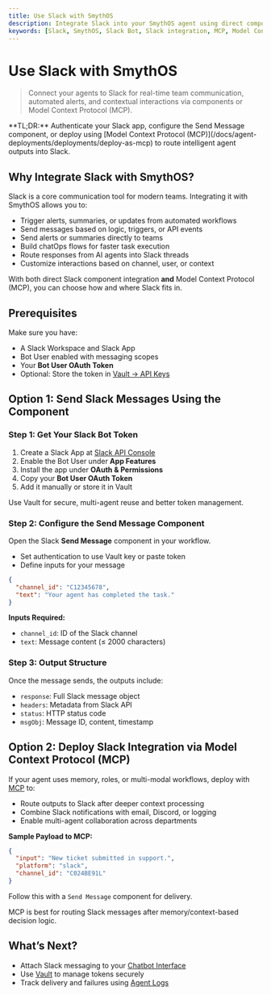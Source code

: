 ```yaml
---
title: Use Slack with SmythOS
description: Integrate Slack into your SmythOS agent using direct components or deploy via MCP for real-time team collaboration and notifications.
keywords: [Slack, SmythOS, Slack Bot, Slack integration, MCP, Model Context Protocol, team chat, automation, notifications, OAuth, Send Message, Slack API]
---
```


# Use Slack with SmythOS

> Connect your agents to Slack for real-time team communication, automated alerts, and contextual interactions via components or Model Context Protocol (MCP).

<InfoCallout>
**TL;DR:** Authenticate your Slack app, configure the Send Message component, or deploy using [Model Context Protocol (MCP)](/docs/agent-deployments/deployments/deploy-as-mcp) to route intelligent agent outputs into Slack.
</InfoCallout>

<Divider />

## Why Integrate Slack with SmythOS?

Slack is a core communication tool for modern teams. Integrating it with SmythOS allows you to:

- Trigger alerts, summaries, or updates from automated workflows
- Send messages based on logic, triggers, or API events
- Send alerts or summaries directly to teams
- Build chatOps flows for faster task execution
- Route responses from AI agents into Slack threads
- Customize interactions based on channel, user, or context

With both direct Slack component integration **and** Model Context Protocol (MCP), you can choose how and where Slack fits in.

<Divider />

## Prerequisites

Make sure you have:

- A Slack Workspace and Slack App
- Bot User enabled with messaging scopes
- Your **Bot User OAuth Token**
- Optional: Store the token in [Vault → API Keys](/docs/agent-collaboration/working-with-agents/vault-sharing)

<Divider />

## Option 1: Send Slack Messages Using the Component

### Step 1: Get Your Slack Bot Token

1. Create a Slack App at [Slack API Console](https://api.slack.com/apps)
2. Enable the Bot User under **App Features**
3. Install the app under **OAuth & Permissions**
4. Copy your **Bot User OAuth Token**
5. Add it manually or store it in Vault

<InfoCallout>
Use Vault for secure, multi-agent reuse and better token management.
</InfoCallout>

### Step 2: Configure the Send Message Component

Open the Slack **Send Message** component in your workflow.

- Set authentication to use Vault key or paste token
- Define inputs for your message

```json
{
  "channel_id": "C12345678",
  "text": "Your agent has completed the task."
}
```

**Inputs Required:**
- `channel_id`: ID of the Slack channel
- `text`: Message content (≤ 2000 characters)

### Step 3: Output Structure

Once the message sends, the outputs include:

- `response`: Full Slack message object
- `headers`: Metadata from Slack API
- `status`: HTTP status code
- `msgObj`: Message ID, content, timestamp

<Divider />

## Option 2: Deploy Slack Integration via Model Context Protocol (MCP)

If your agent uses memory, roles, or multi-modal workflows, deploy with [MCP](/docs/agent-deployments/deployments/deploy-as-mcp) to:

- Route outputs to Slack after deeper context processing
- Combine Slack notifications with email, Discord, or logging
- Enable multi-agent collaboration across departments

**Sample Payload to MCP:**
```json
{
  "input": "New ticket submitted in support.",
  "platform": "slack",
  "channel_id": "C024BE91L"
}
```

Follow this with a `Send Message` component for delivery.

<InfoCallout>
MCP is best for routing Slack messages after memory/context-based decision logic.
</InfoCallout>

<Divider />

## What’s Next?

- Attach Slack messaging to your [Chatbot Interface](/docs/agent-deployments/deployments/deploy-as-chatbot)
- Use [Vault](/docs/agent-collaboration/working-with-agents/vault-sharing) to manage tokens securely
- Track delivery and failures using [Agent Logs](/docs/agent-studio/agent-settings/logs)

<PromptCard prompt="Connect your SmythOS agent to Slack using a secure bot token and deliver automated updates with the Send Message component or via MCP." />
